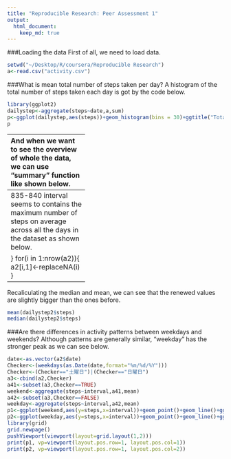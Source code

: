 ```yaml
---
title: "Reproducible Research: Peer Assessment 1"
output: 
  html_document:
    keep_md: true
---
```

###Loading the data
First of all, we need to load data.
```r
setwd("~/Desktop/R/coursera/Reproducible Research")
a<-read.csv("activity.csv")
```
###What is mean total number of steps taken per day?
A histogram of the total number of steps taken each day is got by the code below.
```r
library(ggplot2)
dailystep<-aggregate(steps~date,a,sum)
p<-ggplot(dailystep,aes(steps))+geom_histogram(bins = 30)+ggtitle("Total number of steps taken per day")
p
```
------------------------
And when we want to see the overview of whole the data, we can use "summary" function like shown below.
```r
summary(dailystep$steps)
```
Now we have got the representative values of total number of steps taken per day: *mean*=10700 and *median*=10760.　

###What is the average daily activity pattern?
Let's take a look at a time series plot of the 5-minute interval (x-axis) and the average number of steps taken, averaged across all days (y-axis). 
```r
IntStep<-aggregate(steps~interval,a,mean)
plot(steps~interval,data=IntStep,type="l",main="daily activity pattern")
```
-------------------------
835-840 interval seems to contains the maximum number of steps on average across all the days in the dataset as shown below.
```r
subset(IntStep,steps==max(IntStep$steps))
```
###Imputing missing values
Before replacing NAs to some values, let's see how many NAs are in the dataset in the first place.
```r
sum(is.na(a$steps))
```
2304 NAs are there. In this report, I am going to replace each NA with the mean for that 5-minute interval which the NA is in.
```r
a2<-a
replaceNA<-function(i){
        if(is.na(a2[i,1])){
                return(subset(IntStep,interval==a2[i,3])[1,2])
        }
        else{
                return(a2[i,1])
        }
        
}
for(i in 1:nrow(a2)){
        a2[i,1]<-replaceNA(i)
}
```
Now, we have created a new dataset of "a2" that is equal to the original dataset but with the missing data filled in. Let's make a histogram of the total number of steps taken each day again.
```r
dailystep2<-aggregate(steps~date,a2,sum)
p<-ggplot(dailystep2,aes(steps))+geom_histogram(bins=30)+ggtitle("Total number of steps taken per day")
p
```
---------------------
Recaliculating the median and mean, we can see that the renewed values are slightly bigger than the ones before.
```r
mean(dailystep2$steps)
median(dailystep2$steps)
```
###Are there differences in activity patterns between weekdays and weekends?
Although patterns are generally similar, "weekday" has the stronger peak as we can see below.
```r
date<-as.vector(a2$date)
Checker<-(weekdays(as.Date(date,format="%m/%d/%Y")))
Checker<-(Checker=="土曜日")|(Checker=="日曜日")
a3<-cbind(a2,Checker)
a41<-subset(a3,Checker==TRUE)
weekend<-aggregate(steps~interval,a41,mean)
a42<-subset(a3,Checker==FALSE)
weekday<-aggregate(steps~interval,a42,mean)
p1<-ggplot(weekend,aes(y=steps,x=interval))+geom_point()+geom_line()+ggtitle("weekend")
p2<-ggplot(weekday,aes(y=steps,x=interval))+geom_point()+geom_line()+ggtitle("weekday")
library(grid)
grid.newpage()
pushViewport(viewport(layout=grid.layout(1,2)))
print(p1, vp=viewport(layout.pos.row=1, layout.pos.col=1))
print(p2, vp=viewport(layout.pos.row=1, layout.pos.col=2))
```
